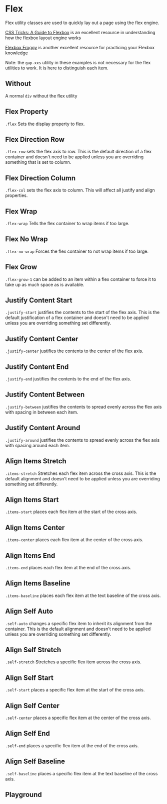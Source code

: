 
# Flex

Flex utility classes are used to quickly lay out a page using the flex engine.

[CSS Tricks: A Guide to Flexbox](https://css-tricks.com/snippets/css/a-guide-to-flexbox/) is an excellent resource in understanding how the flexbox layout engine works

[Flexbox Froggy](https://codepip.com/games/flexbox-froggy/) is another excellent resource for practicing your Flexbox knowledge

Note: the `gap-xxs` utility in these examples is not necessary for the flex utilities to work. It is here to distinguish each item.

## Without

A normal `div` without the flex utility

<Canvas withToolbar>
  <Story id="utilities-flex--without" />
</Canvas>

## Flex Property

`.flex` Sets the display property to flex.

<Canvas withToolbar>
  <Story id="utilities-flex--with" />
</Canvas>

## Flex Direction Row

`.flex-row` sets the flex axis to row. This is the default direction of a flex container and doesn't need to be applied unless you are overriding something that is set to column.

<Canvas withToolbar>
  <Story id="utilities-flex--flex-row" />
</Canvas>

## Flex Direction Column

`.flex-col` sets the flex axis to column. This will affect all justify and align properties.

<Canvas withToolbar>
  <Story id="utilities-flex--flex-col" />
</Canvas>

## Flex Wrap

`.flex-wrap` Tells the flex container to wrap items if too large.

<Canvas withToolbar>
  <Story id="utilities-flex--flex-wrap" />
</Canvas>

## Flex No Wrap

`.flex-no-wrap` Forces the flex container to not wrap items if too large.

<Canvas withToolbar>
  <Story id="utilities-flex--flex-no-wrap" />
</Canvas>

## Flex Grow

`.flex-grow-1` can be added to an item within a flex container to force it to take up as much space as is available.

<Canvas withToolbar>
  <Story id="utilities-flex--flex-grow-one" />
</Canvas>

## Justify Content Start

`.justify-start` justifies the contents to the start of the flex axis. This is the default justification of a flex container and doesn't need to be applied unless you are overriding something set differently.

<Canvas withToolbar>
  <Story id="utilities-flex--justify-start" />
</Canvas>

## Justify Content Center

`.justify-center` justifies the contents to the center of the flex axis.

<Canvas withToolbar>
  <Story id="utilities-flex--justify-center" />
</Canvas>

## Justify Content End

`.justify-end` justifies the contents to the end of the flex axis.

<Canvas withToolbar>
  <Story id="utilities-flex--justify-end" />
</Canvas>

## Justify Content Between

`.justify-between` justifies the contents to spread evenly across the flex axis with spacing in between each item.

<Canvas withToolbar>
  <Story id="utilities-flex--justify-between" />
</Canvas>

## Justify Content Around

`.justify-around` justifies the contents to spread evenly across the flex axis with spacing around each item.

<Canvas withToolbar>
  <Story id="utilities-flex--justify-around" />
</Canvas>

## Align Items Stretch

`.items-stretch` Stretches each flex item across the cross axis. This is the default alignment and doesn't need to be applied unless you are overriding something set differently.

<Canvas withToolbar>
  <Story id="utilities-flex--align-stretch" />
</Canvas>

## Align Items Start

`.items-start` places each flex item at the start of the cross axis.

<Canvas withToolbar>
  <Story id="utilities-flex--align-start" />
</Canvas>

## Align Items Center

`.items-center` places each flex item at the center of the cross axis.

<Canvas withToolbar>
  <Story id="utilities-flex--align-center" />
</Canvas>

## Align Items End

`.items-end` places each flex item at the end of the cross axis.

<Canvas withToolbar>
  <Story id="utilities-flex--align-end" />
</Canvas>

## Align Items Baseline

`.items-baseline` places each flex item at the text baseline of the cross axis.

<Canvas withToolbar>
  <Story id="utilities-flex--align-baseline" />
</Canvas>

## Align Self Auto

`.self-auto` changes a specific flex item to inherit its alignment from the container. This is the default alignment and doesn't need to be applied unless you are overriding something set differently.

<Canvas withToolbar>
  <Story id="utilities-flex--align-self-auto" />
</Canvas>

## Align Self Stretch

`.self-stretch` Stretches a specific flex item across the cross axis.

<Canvas withToolbar>
  <Story id="utilities-flex--align-self-stretch" />
</Canvas>

## Align Self Start

`.self-start` places a specific flex item at the start of the cross axis.

<Canvas withToolbar>
  <Story id="utilities-flex--align-self-start" />
</Canvas>

## Align Self Center

`.self-center` places a specific flex item at the center of the cross axis.

<Canvas withToolbar>
  <Story id="utilities-flex--align-self-center" />
</Canvas>

## Align Self End

`.self-end` places a specific flex item at the end of the cross axis.

<Canvas withToolbar>
  <Story id="utilities-flex--align-self-end" />
</Canvas>

## Align Self Baseline

`.self-baseline` places a specific flex item at the text baseline of the cross axis.

<Canvas withToolbar>
  <Story id="utilities-flex--align-self-baseline" />
</Canvas>

## Playground

<Primary />
<ArgsTable of="." story="^" />
